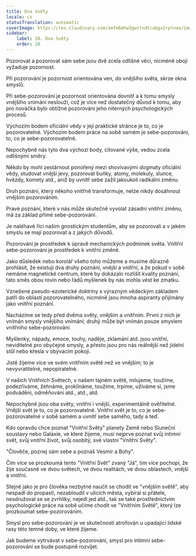 ```yaml
---
title: Dva Světy
locale: cs
statusTranslation: automatic
coverImage: https://res.cloudinary.com/xmfm6mhw3gwctndtcubgx2rptnae/image/upload/v1740468922/small_cover_tratado_de_psicologia_revolucionaria_a4c0dca4e0.webp
sidebar:
    label: 20. Dva Světy
    order: 20
---
```

Pozorovat a pozorovat sám sebe jsou dvě zcela odlišné věci, nicméně obojí vyžaduje pozornost.

Při pozorování je pozornost orientována ven, do vnějšího světa, skrze okna smyslů.

Při sebe-pozorování je pozornost orientována dovnitř a k tomu smysly vnějšího vnímání neslouží, což je více než dostatečný důvod k tomu, aby pro nováčka bylo obtížné pozorování jeho niterných psychologických procesů.

Výchozím bodem oficiální vědy v její praktické stránce je to, co je pozorovatelné. Výchozím bodem práce na sobě samém je sebe-pozorování, to, co je sebe-pozorovatelné.

Nepochybně nás tyto dva výchozí body, citované výše, vedou zcela odlišnými směry.

Někdo by mohl zestárnout ponořený mezi shovívavými dogmaty oficiální vědy, studovat vnější jevy, pozorovat buňky, atomy, molekuly, slunce, hvězdy, komety atd., aniž by uvnitř sebe zažil jakoukoli radikální změnu.

Druh poznání, který někoho vnitřně transformuje, nelze nikdy dosáhnout vnějším pozorováním.

Pravé poznání, které v nás může skutečně vyvolat zásadní vnitřní změnu, má za základ přímé sebe-pozorování.

Je naléhavé říci našim gnostickým studentům, aby se pozorovali a v jakém smyslu se mají pozorovat a z jakých důvodů.

Pozorování je prostředek k úpravě mechanických podmínek světa. Vnitřní sebe-pozorování je prostředek k vnitřní změně.

Jako důsledek nebo korolář všeho toho můžeme a musíme důrazně prohlásit, že existují dva druhy poznání, vnější a vnitřní, a že pokud v sobě nemáme magnetické centrum, které by dokázalo rozlišit kvality poznání, tato směs obou rovin nebo řádů myšlenek by nás mohla vést ke zmatku.

Vznešené pseudo-ezoterické doktríny s výrazným vědeckým základem patří do oblasti pozorovatelného, nicméně jsou mnoha aspiranty přijímány jako vnitřní poznání.

Nacházíme se tedy před dvěma světy, vnějším a vnitřním. První z nich je vnímán smysly vnějšího vnímání; druhý může být vnímán pouze smyslem vnitřního sebe-pozorování.

Myšlenky, nápady, emoce, touhy, naděje, zklamání atd. jsou vnitřní, neviditelné pro obyčejné smysly, a přesto jsou pro nás reálnější než jídelní stůl nebo křesla v obývacím pokoji.

Jistě žijeme více ve svém vnitřním světě než ve vnějším; to je nevyvratitelné, nepopiratelné.

V našich Vnitřních Světech, v našem tajném světě, milujeme, toužíme, podezříváme, žehnáme, proklínáme, toužíme, trpíme, užíváme si, jsme podváděni, odměňováni atd., atd., atd.

Nepochybně jsou oba světy, vnitřní i vnější, experimentálně ověřitelné. Vnější svět je to, co je pozorovatelné. Vnitřní svět je to, co je sebe-pozorovatelné v sobě samém a uvnitř sebe samého, tady a teď.

Kdo opravdu chce poznat "Vnitřní Světy" planety Země nebo Sluneční soustavy nebo Galaxie, ve které žijeme, musí nejprve poznat svůj intimní svět, svůj vnitřní život, svůj osobitý, své vlastní "Vnitřní Světy".

"Člověče, poznej sám sebe a poznáš Vesmír a Bohy".

Čím více se prozkoumá tento "Vnitřní Svět" zvaný "Já", tím více pochopí, že žije současně ve dvou světech, ve dvou realitách, ve dvou oblastech, vnější a vnitřní.

Stejně jako je pro člověka nezbytné naučit se chodit ve "vnějším světě", aby nespadl do propasti, nezabloudil v ulicích města, vybíral si přátele, nesdružoval se se zvrhlíky, nejedl jed atd., tak se také prostřednictvím psychologické práce na sobě učíme chodit ve "Vnitřním Světě", který lze prozkoumat sebe-pozorováním.

Smysl pro sebe-pozorování je ve skutečnosti atrofován u upadající lidské rasy této temné doby, ve které žijeme.

Jak budeme vytrvávat v sebe-pozorování, smysl pro intimní sebe-pozorování se bude postupně rozvíjet.


